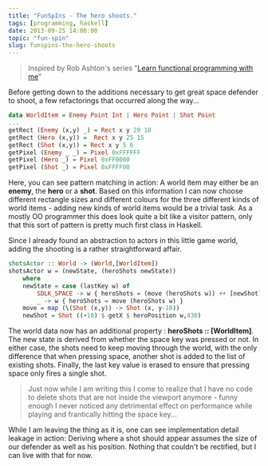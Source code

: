 ```yaml
---
title: "FunSpIns - The hero shoots."
tags: [programming, haskell]
date: 2013-09-25 14:00:00
topic: "fun-spin"
slug: funspins-the-hero-shoots
---
```


<TopicToc topicId="fun-spin" active="FunSpIns - The hero shoots." />

> Inspired by Rob Ashton's series "[Learn functional programming with me][1]"


Before getting down to the additions necessary to get great space defender to shoot, a few refactorings that occurred along the way...

```haskell
data WorldItem = Enemy Point Int | Hero Point | Shot Point
...
getRect (Enemy (x,y) _) = Rect x y 20 10
getRect (Hero (x,y)) =  Rect x y 25 15
getRect (Shot (x,y)) = Rect x y 5 6
getPixel (Enemy _ _) = Pixel 0xFFFFFF
getPixel (Hero _) = Pixel 0xFF0000
getPixel (Shot _) = Pixel 0xFFFF00
```

Here, you can see pattern matching in action:  A world item may either be an **enemy**, the **hero** or a **shot**. Based on this information I can now choose different rectangle sizes and different colours for the three different kinds of world items - adding new kinds of world items would be a trivial task. As a mostly OO programmer this does look quite a bit like a visitor pattern, only that this sort of pattern is pretty much first class in Haskell. 


Since I already found an abstraction to actors in this little game world, adding the shooting is a rather straightforward affair.

```haskell
shotsActor :: World -> (World,[WorldItem])
shotsActor w = (newState, (heroShots newState))
	where
	newState = case (lastKey w) of
		SDLK_SPACE -> w { heroShots = (move (heroShots w)) ++ [newShot], lastKey = SDLK_UNKNOWN }
		_ -> w { heroShots = move (heroShots w) }
	move = map (\(Shot (x,y)) -> Shot (x, y-10))
	newShot = Shot ((+10) $ getX $ heroPosition w,430)
```

The world data now has an additional property : **heroShots :: [WorldItem]**. 
The new state is derived from whether the space key was pressed or not. In either case, the shots need to keep moving through the world, with the only difference that when pressing space, another shot is added to the list of existing shots. Finally, the last key value is erased to ensure that pressing space only fires a single shot. 

> Just now while I am writing this I come to realize that I have no code to delete shots that are not inside the viewport anymore - 
> funny enough I never noticed any detrimental effect on performance while playing and frantically hitting the space key...

While I am leaving the thing as it is, one can see implementation detail leakage in action: Deriving where a shot should appear assumes the size of our defender as well as his position. Nothing that couldn't be rectified, but I can live with that for now. 

  [1]: http://codeofrob.com/entries/learn-functional-programming-with-me---adding-items-to-a-sequence.html